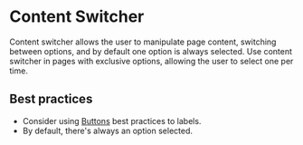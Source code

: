 # Content Switcher

Content switcher allows the user to manipulate page content, switching between options, and by default one option is always selected. Use content switcher in pages with exclusive options, allowing the user to select one per time.

## Best practices

- Consider using [Buttons](/components/button) best practices to labels.
- By default, there's always an option selected.
